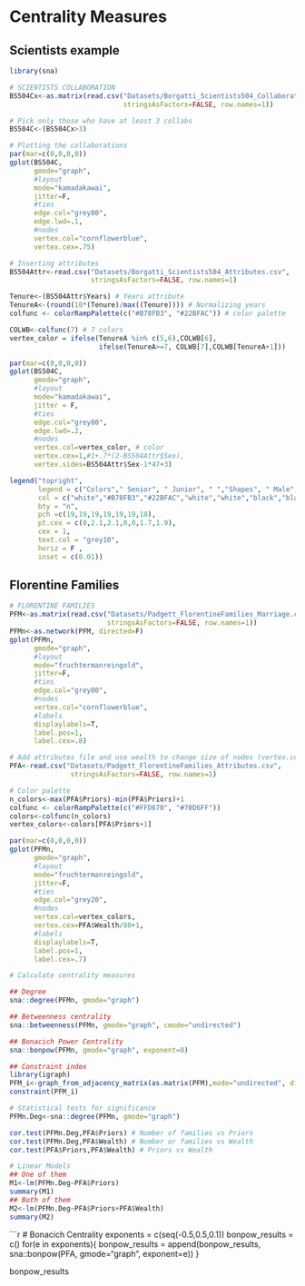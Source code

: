 # Centrality Measures

## Scientists example
```r
library(sna)

# SCIENTISTS COLLABORATION
BS504Cx<-as.matrix(read.csv("Datasets/Borgatti_Scientists504_Collaboration.csv",
                            stringsAsFactors=FALSE, row.names=1))

# Pick only those who have at least 3 collabs
BS504C<-(BS504Cx>3)

# Plotting the collaborations
par(mar=c(0,0,0,0))
gplot(BS504C, 
      gmode="graph",
      #layout
      mode="kamadakawai",
      jitter=F,
      #ties
      edge.col="grey80", 
      edge.lwd=.1,
      #nodes
      vertex.col="cornflowerblue",
      vertex.cex=.75)
```

```r
# Inserting attributes
BS504Attr<-read.csv("Datasets/Borgatti_Scientists504_Attributes.csv",
                    stringsAsFactors=FALSE, row.names=1)

Tenure<-(BS504Attr$Years) # Years attribute
TenureA<-(round(10*(Tenure)/max((Tenure)))) # Normalizing years
colfunc <- colorRampPalette(c("#B78FB3", "#22BFAC")) # color palette

COLWB<-colfunc(7) # 7 colors
vertex_color = ifelse(TenureA %in% c(5,6),COLWB[6],
                      ifelse(TenureA>=7, COLWB[7],COLWB[TenureA+1]))

par(mar=c(0,0,0,0))
gplot(BS504C, 
      gmode="graph", 
      #layout
      mode="kamadakawai",
      jitter = F,
      #ties
      edge.col="grey80",
      edge.lwd=.2, 
      #nodes
      vertex.col=vertex_color, # color
      vertex.cex=1,#1+.7*(2-BS504Attr$Sex), 
      vertex.sides=BS504Attr$Sex-1*47+3)

legend("topright",
       legend = c("Colors"," Senior", " Junior", " ","Shapes", " Male", " Female"),
       col = c("white","#B78FB3","#22BFAC","white","white","black","black"), 
       bty = "n", 
       pch =c(19,19,19,19,19,19,18),
       pt.cex = c(0,2.1,2.1,0,0,1.7,1.9), 
       cex = 1, 
       text.col = "grey10", 
       horiz = F , 
       inset = c(0.01))
```
## Florentine Families

```r
# FLORENTINE FAMILIES
PFM<-as.matrix(read.csv("Datasets/Padgett_FlorentineFamilies_Marriage.csv",
                        stringsAsFactors=FALSE, row.names=1))
PFMn<-as.network(PFM, directed=F)
gplot(PFMn, 
      gmode="graph",
      #layout
      mode="fruchtermanreingold",
      jitter=F,
      #ties
      edge.col="grey80",
      #nodes
      vertex.col="cornflowerblue",
      #labels
      displaylabels=T,
      label.pos=1,
      label.cex=.8)
```


```r
# Add attributes file and use wealth to change size of nodes (vertex.cex)
PFA<-read.csv("Datasets/Padgett_FlorentineFamilies_Attributes.csv",
               stringsAsFactors=FALSE, row.names=1)

# Color palette
n_colors<-max(PFA$Priors)-min(PFA$Priors)+1
colfunc <- colorRampPalette(c("#FFD670", "#70D6FF"))
colors<-colfunc(n_colors)
vertex_colors<-colors[PFA$Priors+1]

par(mar=c(0,0,0,0))
gplot(PFMn, 
      gmode="graph",
      #layout
      mode="fruchtermanreingold",
      jitter=F,
      #ties
      edge.col="grey20",
      #nodes
      vertex.col=vertex_colors,
      vertex.cex=PFA$Wealth/80+1,
      #labels
      displaylabels=T,
      label.pos=1,
      label.cex=.7)
```


```r
# Calculate centrality measures

## Degree
sna::degree(PFMn, gmode="graph")

## Betweenness centrality
sna::betweenness(PFMn, gmode="graph", cmode="undirected")

## Bonacich Power Centrality
sna::bonpow(PFMn, gmode="graph", exponent=0)

## Constraint index
library(igraph)
PFM_i<-graph_from_adjacency_matrix(as.matrix(PFM),mode="undirected", diag=F)
constraint(PFM_i)
```


```r
# Statistical tests for significance
PFMn.Deg<-sna::degree(PFMn, gmode="graph")

cor.test(PFMn.Deg,PFA$Priors) # Number of families vs Priors
cor.test(PFMn.Deg,PFA$Wealth) # Number or families vs Wealth
cor.test(PFA$Priors,PFA$Wealth) # Priors vs Wealth
```


```r
# Linear Models
## One of them
M1<-lm(PFMn.Deg~PFA$Priors)
summary(M1)
## Both of them
M2<-lm(PFMn.Deg~PFA$Priors+PFA$Wealth)
summary(M2)
```


```r
# Bonacich Centrality
exponents = c(seq(-0.5,0.5,0.1))
bonpow_results = c()
for(e in exponents){
   bonpow_results = append(bonpow_results,
                           sna::bonpow(PFA, gmode="graph", exponent=e))
}

bonpow_results